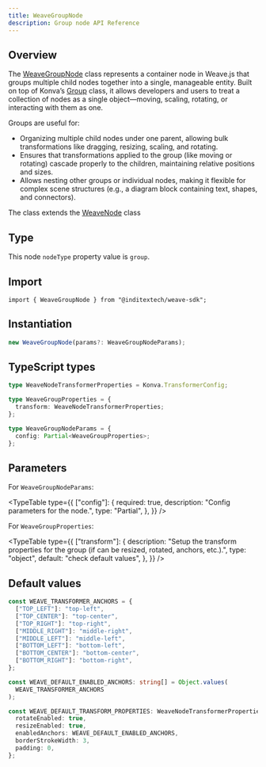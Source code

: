 ```yaml
---
title: WeaveGroupNode
description: Group node API Reference
---
```



## Overview

The [WeaveGroupNode](https://github.com/InditexTech/weavejs/blob/main/code/packages/sdk/src/nodes/group/group.ts)
class represents a container node in Weave.js that groups multiple child nodes together into a single, manageable entity.
Built on top of Konva’s [Group](https://konvajs.org/api/Konva.Group.html) class, it allows developers and users to
treat a collection of nodes as a single object—moving, scaling, rotating, or interacting with them as one.

Groups are useful for:

- Organizing multiple child nodes under one parent, allowing bulk transformations like dragging, resizing, scaling,
  and rotating.
- Ensures that transformations applied to the group (like moving or rotating) cascade properly to the children,
  maintaining relative positions and sizes.
- Allows nesting other groups or individual nodes, making it flexible for complex scene structures (e.g., a diagram
  block containing text, shapes, and connectors).

The class extends the [WeaveNode](/docs/sdk/api-reference/nodes/node) class

## Type

This node `nodeType` property value is `group`.

## Import

```shell
import { WeaveGroupNode } from "@inditextech/weave-sdk";
```

## Instantiation

```ts
new WeaveGroupNode(params?: WeaveGroupNodeParams);
```

## TypeScript types

```ts
type WeaveNodeTransformerProperties = Konva.TransformerConfig;

type WeaveGroupProperties = {
  transform: WeaveNodeTransformerProperties;
};

type WeaveGroupNodeParams = {
  config: Partial<WeaveGroupProperties>;
};
```

## Parameters

For `WeaveGroupNodeParams`:

<TypeTable
  type={{
    ["config"]: {
      required: true,
      description: "Config parameters for the node.",
      type: "Partial<WeaveGroupProperties>",
    },
  }}
/>

For `WeaveGroupProperties`:

<TypeTable
  type={{
    ["transform"]: {
      description:
        "Setup the transform properties for the group (if can be resized, rotated, anchors, etc.).",
      type: "object",
      default: "check default values",
    },
  }}
/>

## Default values

```ts
const WEAVE_TRANSFORMER_ANCHORS = {
  ["TOP_LEFT"]: "top-left",
  ["TOP_CENTER"]: "top-center",
  ["TOP_RIGHT"]: "top-right",
  ["MIDDLE_RIGHT"]: "middle-right",
  ["MIDDLE_LEFT"]: "middle-left",
  ["BOTTOM_LEFT"]: "bottom-left",
  ["BOTTOM_CENTER"]: "bottom-center",
  ["BOTTOM_RIGHT"]: "bottom-right",
};

const WEAVE_DEFAULT_ENABLED_ANCHORS: string[] = Object.values(
  WEAVE_TRANSFORMER_ANCHORS
);

const WEAVE_DEFAULT_TRANSFORM_PROPERTIES: WeaveNodeTransformerProperties = {
  rotateEnabled: true,
  resizeEnabled: true,
  enabledAnchors: WEAVE_DEFAULT_ENABLED_ANCHORS,
  borderStrokeWidth: 3,
  padding: 0,
};
```
